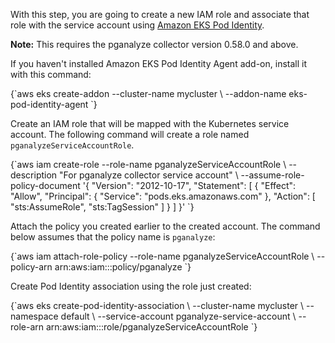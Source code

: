 With this step, you are going to create a new IAM role and associate that role
with the service account using
[Amazon EKS Pod Identity](https://docs.aws.amazon.com/eks/latest/userguide/pod-identities.html).

**Note:** This requires the pganalyze collector version 0.58.0 and above.

If you haven't installed Amazon EKS Pod Identity Agent add-on, install it with
this command:

<CodeBlock language="bash">
{`aws eks create-addon --cluster-name mycluster \
  --addon-name eks-pod-identity-agent
`}
</CodeBlock>

Create an IAM role that will be mapped with the Kubernetes service account. The
following command will create a role named `pganalyzeServiceAccountRole`.


<CodeBlock language="bash">
{`aws iam create-role --role-name pganalyzeServiceAccountRole \
  --description "For pganalyze collector service account" \
  --assume-role-policy-document '{
  "Version": "2012-10-17",
  "Statement": [
    {
      "Effect": "Allow",
      "Principal": {
          "Service": "pods.eks.amazonaws.com"
      },
      "Action": [
          "sts:AssumeRole",
          "sts:TagSession"
      ]
    }
  ]
}'
`}
</CodeBlock>

Attach the policy you created earlier to the created account. The command below
assumes that the policy name is `pganalyze`:

<CodeBlock language="bash">
{`aws iam attach-role-policy --role-name pganalyzeServiceAccountRole \
  --policy-arn arn:aws:iam::<aws-account-id>:policy/pganalyze
`}
</CodeBlock>

Create Pod Identity association using the role just created:

<CodeBlock language="bash">
{`aws eks create-pod-identity-association \
  --cluster-name mycluster \
  --namespace default \
  --service-account pganalyze-service-account \
  --role-arn arn:aws:iam::<aws-account-id>:role/pganalyzeServiceAccountRole
`}
</CodeBlock>
